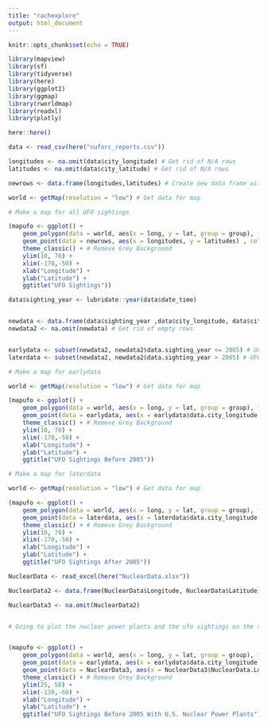 ```yaml
---
title: "rachexplore"
output: html_document
---
```


```r
knitr::opts_chunk$set(echo = TRUE)
```


```r

library(mapview)
library(sf)
library(tidyverse)
library(here)
library(ggplot2)
library(ggmap)
library(rworldmap)
library(readxl)
library(plotly)

here::here()

data <- read_csv(here("nuforc_reports.csv"))

```



```r

longitudes <- na.omit(data$city_longitude) # Get rid of N/A rows 
latitudes <- na.omit(data$city_latitude) # Get rid of N/A rows

newrows <- data.frame(longitudes,latitudes) # Create new data frame with our revised variables

world <- getMap(resolution = "low") # Get data for map

# Make a map for all UFO sightings

(mapufo <- ggplot() +
    geom_polygon(data = world, aes(x = long, y = lat, group = group), fill = NA, colour = "black") + # Plot Map
    geom_point(data = newrows, aes(x = longitudes, y = latitudes) , colour = "red", cex = .05 ) + # Plot Data
    theme_classic() + # Remove Grey Background
    ylim(10, 70) +
    xlim(-170,-50) +
    xlab("Longitude") +
    ylab("Latitude") +
    ggtitle("UFO Sightings"))
```

```r


data$sighting_year <- lubridate::year(data$date_time)


newdata <- data.frame(data$sighting_year ,data$city_longitude, data$city_latitude )
newdata2 <- na.omit(newdata) # Get rid of empty rows


earlydata <- subset(newdata2, newdata2$data.sighting_year <= 2005) # UFO sightings before 2005
laterdata <- subset(newdata2, newdata2$data.sighting_year > 2005) # UFO sightings after 2005 

# Make a map for earlydata

world <- getMap(resolution = "low") # Get data for map

(mapufo <- ggplot() +
    geom_polygon(data = world, aes(x = long, y = lat, group = group), fill = NA, colour = "black") + # Plot Map
    geom_point(data = earlydata, aes(x = earlydata$data.city_longitude , y = earlydata$data.city_latitude) , colour = "red", cex = .05 ) + # Plot Data
    theme_classic() + # Remove Grey Background
    ylim(10, 70) +
    xlim(-170,-50) +
    xlab("Longitude") +
    ylab("Latitude") +
    ggtitle("UFO Sightings Before 2005"))

# Make a map for laterdata

world <- getMap(resolution = "low") # Get data for map

(mapufo <- ggplot() +
    geom_polygon(data = world, aes(x = long, y = lat, group = group), fill = NA, colour = "black") + # Plot Map
    geom_point(data = laterdata, aes(x = laterdata$data.city_longitude , y = laterdata$data.city_latitude) , colour = "blue", cex = .05 ) + # Plot Data
    theme_classic() + # Remove Grey Background
    ylim(10, 70) +
    xlim(-170,-50) +
    xlab("Longitude") +
    ylab("Latitude") +
    ggtitle("UFO Sightings After 2005"))
```


```r


NuclearData <- read_excel(here("NuclearData.xlsx"))

NuclearData2 <- data.frame(NuclearData$Longitude, NuclearData$Latitude)

NuclearData3 <- na.omit(NuclearData2)


# Going to plot the nuclear power plants and the ufo sightings on the same map


(mapufo <- ggplot() +
    geom_polygon(data = world, aes(x = long, y = lat, group = group), fill = NA, colour = "black") + # Plot Map
    geom_point(data = earlydata, aes(x = earlydata$data.city_longitude , y = earlydata$data.city_latitude) , colour = "red", cex = .05 ) + # Plot Data
    geom_point(data = NuclearData3, aes(x = NuclearData3$NuclearData.Longitude , y = NuclearData3$NuclearData.Latitude) , colour = "blue", cex = 1 )+
    theme_classic() + # Remove Grey Background
    ylim(25, 50) +
    xlim(-130,-60) +
    xlab("Longitude") +
    ylab("Latitude") +
    ggtitle("UFO Sightings Before 2005 With U.S. Nuclear Power Plants"))


```